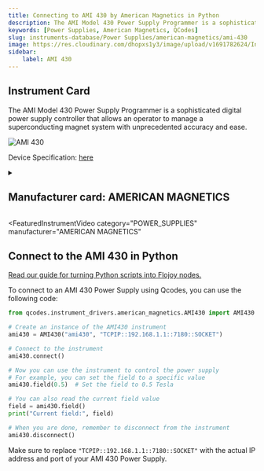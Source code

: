 ```yaml
---
title: Connecting to AMI 430 by American Magnetics in Python
description: The AMI Model 430 Power Supply Programmer is a sophisticated digital power supply controller that allows an operator to manage a superconducting magnet system with unprecedented accuracy and ease.
keywords: [Power Supplies, American Magnetics, QCodes] 
slug: instruments-database/Power Supplies/american-magnetics/ami-430 
image: https://res.cloudinary.com/dhopxs1y3/image/upload/v1691782624/Instruments/Power%20Supplies/AMI-430/AMI-430.jpg
sidebar:
    label: AMI 430 
---
```



## Instrument Card

The AMI Model 430 Power Supply Programmer is a sophisticated digital power supply controller that allows an operator to manage a superconducting magnet system with unprecedented accuracy and ease.

![AMI 430](https://res.cloudinary.com/dhopxs1y3/image/upload/v1691782624/Instruments/Power%20Supplies/AMI-430/AMI-430.jpg)

Device Specification: [here](https://www.americanmagnetics.com/brochures/model430.pdf)

<details style={{ marginTop: "15px"}}>
<summary><h2 style={{display:'inline'}}>Manufacturer card: AMERICAN MAGNETICS</h2></summary>

![AMERICAN MAGNETICS](https://res.cloudinary.com/dhopxs1y3/image/upload/v1692806152/Instruments/Vendor%20Logos/American_Magnetic.png)

American Magnetics - Excellence in Magnetics and Cryogenics, since 1968

- Headquarters: US
- Yearly Revenue (millions, USD): 13
- Vendor Website: [here](https://www.americanmagnetics.com/index.php)

</details>


<FeaturedInstrumentVideo
  category="POWER_SUPPLIES"
  manufacturer="AMERICAN MAGNETICS"
></FeaturedInstrumentVideo>

## Connect to the AMI 430 in Python

[Read our guide for turning Python scripts into Flojoy nodes.](https://docs.flojoy.ai/contribution/blocks/custom-flojoy-block/)



<Tabs>
<TabItem value="Flojoy" label="Flojoy" className="flojoy-instrument-tabs">

<NodeCardCollection category="POWER_SUPPLIES" manufacturer="American Magnetics"></NodeCardCollection>

</TabItem>
<TabItem value="QCodes" label="QCodes">

To connect to an AMI 430 Power Supply using Qcodes, you can use the following code:

```python
from qcodes.instrument_drivers.american_magnetics.AMI430 import AMI430

# Create an instance of the AMI430 instrument
ami430 = AMI430("ami430", "TCPIP::192.168.1.1::7180::SOCKET")

# Connect to the instrument
ami430.connect()

# Now you can use the instrument to control the power supply
# For example, you can set the field to a specific value
ami430.field(0.5)  # Set the field to 0.5 Tesla

# You can also read the current field value
field = ami430.field()
print("Current field:", field)

# When you are done, remember to disconnect from the instrument
ami430.disconnect()
```

Make sure to replace `"TCPIP::192.168.1.1::7180::SOCKET"` with the actual IP address and port of your AMI 430 Power Supply.

</TabItem>
</Tabs>